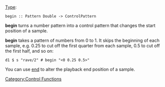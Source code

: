 {{DISPLAYTITLE:begin}} 
[[Type signature|Type]]: <source inline>begin :: Pattern Double -> ControlPattern</source>

'''begin''' turns a number pattern into a control pattern that changes the start position of a sample.

'''begin''' takes a pattern of numbers from 0 to 1. It skips the beginning of each sample, 
e.g. 0.25 to cut off the first quarter from each sample, 0.5 to cut off the first half, and so on:

<source>
d1 $ s "rave/2" # begin "<0 0.25 0.5>"
</source>

You can use [[end]] to alter the playback end position of a sample.

[[Category:Control Functions]]